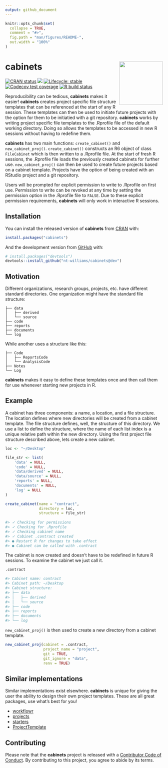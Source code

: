 ```yaml
---
output: github_document
---
```


<!-- README.md is generated from README.Rmd. Please edit that file -->

```r
knitr::opts_chunk$set(
  collapse = TRUE,
  comment = "#>",
  fig.path = "man/figures/README-",
  out.width = "100%"
)
```

# cabinets <img src='https://i.imgur.com/0QTXJ7D.png' align="right" height="139" /></a>

<!-- badges: start -->
[![CRAN status](https://www.r-pkg.org/badges/version/cabinets)](https://CRAN.R-project.org/package=cabinets)
![](http://cranlogs.r-pkg.org/badges/grand-total/cabinets)
[![Lifecycle: stable](https://img.shields.io/badge/lifecycle-stable-brightgreen.svg)](https://www.tidyverse.org/lifecycle/#stable)
[![Codecov test coverage](https://codecov.io/gh/nt-williams/cabinets/branch/master/graph/badge.svg)](https://codecov.io/gh/nt-williams/cabinets?branch=master)
[![R build status](https://github.com/nt-williams/cabinets/workflows/R-CMD-check/badge.svg)](https://github.com/nt-williams/cabinets/actions)
<!-- badges: end -->

Reproducibility can be tedious, **cabinets** makes it easier! **cabinets** creates project specific file structure templates that can be referenced at the start of any R session. These templates can then be used to initiate future projects with the option for them to be initiatied with a git repository. **cabinets** works by writing project specific file templates to the .Rprofile file of the default working directory. Doing so allows the templates to be accessed in new R sessions without having to redefine them. 

**cabinets** has two main functions: `create_cabinet()` and `new_cabinet_proj()`. `create_cabinet()` constructs an R6 object of class `FileCabinet` which is then written to a .Rprofile file. At the start of fresh R sessions, the .Rprofile file loads the previously created cabinets for further use. `new_cabinet_proj()` can then be used to create future projects based on a cabinet template. Projects have the option of being created with an RStudio project and a git repository.

Users will be prompted for explicit permission to write to .Rprofile on first use. Permission to write can be revoked at any time by setting the permission option in the .Rprofile file to `FALSE`. Due to these explicit permission requirements, **cabinets** will only work in interactive R sessions.

## Installation

You can install the released version of **cabinets** from [CRAN](https://CRAN.R-project.org) with:

``` r
install.packages("cabinets")
```

And the development version from [GitHub](https://github.com/) with:

``` r
# install.packages("devtools")
devtools::install_github("nt-williams/cabinets@dev")
```

## Motivation

Different organizations, research groups, projects, etc. have different standard directories. One organization might have the standard file structure: 

```
├── data
│   ├── derived
│   └── source
├── code
├── reports
├── documents
└── log
```

While another uses a structure like this:

```
├── Code
│   ├── ReportsCode
│   └── AnalysisCode
├── Notes
└── Log
```

**cabinets** makes it easy to define these templates once and then call them for use whenever starting new projects in R. 

## Example

A cabinet has three components: a name, a location, and a file structure. The location defines where new directories will be created from a cabinet template. The file structure defines, well, the structure of this directory. We use a list to define the structure, where the name of each list index is a unique relative path within the new directory. Using the first project file structure described above, lets create a new cabinet. 

``` r
loc <- "~/Desktop"

file_str <- list(
    'data' = NULL, 
    'code' = NULL, 
    'data/derived' = NULL, 
    'data/source' = NULL, 
    'reports' = NULL, 
    'documents' = NULL, 
    'log' = NULL
)

create_cabinet(name = "contract", 
               directory = loc, 
               structure = file_str)
               
#> ✓ Checking for permissions
#> ✓ Checking for .Rprofile
#> ✓ Checking cabinet name
#> ✓ Cabinet .contract created
#> ● Restart R for changes to take effect
#> ● Cabinet can be called with .contract
```

The cabinet is now created and doesn't have to be redefined in future R sessions. To examine the cabinet we just call it.

``` r
.contract

#> Cabinet name: contract
#> Cabinet path: ~/Desktop
#> Cabinet structure: 
#> ├── data
#> │   ├── derived
#> │   └── source
#> ├── code
#> ├── reports
#> ├── documents
#> └── log
```

`new_cabinet_proj()` is then used to create a new directory from a cabinet template.

``` r
new_cabinet_proj(cabinet = .contract, 
                 project_name = "project", 
                 git = TRUE, 
                 git_ignore = "data", 
                 renv = TRUE)
```

## Similar implementations

Similar implementations exist elsewhere. **cabinets** is unique for giving the user the ability to design their own project templates. These are all great packages, use what's best for you!

* [workflowr](https://github.com/jdblischak/workflowr)
* [projects](https://github.com/NikKrieger/projects)
* [starters](https://github.com/lockedata/starters)
* [ProjectTemplate](https://github.com/KentonWhite/ProjectTemplate)

## Contributing

Please note that the **cabinets** project is released with a
[Contributor Code of Conduct](CODE_OF_CONDUCT.md).
By contributing to this project, you agree to abide by its terms.

